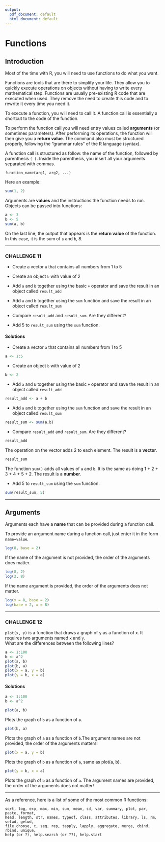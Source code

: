 ```yaml
---
output:
  pdf_document: default
  html_document: default
---
```

# Functions

## Introduction

Most of the time with R, you will need to use functions to do what you
want.

Functions are tools that are there to simplify your life. They allow you
to quickly execute operations on objects without having to write every
mathematical step. Functions are usually pre-existing R code that are
executed when used. They remove the need to create this code and to
rewrite it every time you need it.

To execute a function, you will need to call it. A function call
is essentially a shortcut to the code of the function.

To perform the function call you will need entry values called
**arguments** (or sometimes parameters). After performing its
operations, the function will then give you a **return value**. The
command also must be structured properly, following the "grammar
rules" of the R language (syntax).

A function call is structured as follow: the name of the function,
followed by parenthesis `( )`. Inside the parenthesis, you insert all
your arguments separated with commas.

`function_name(arg1, arg2, ...)`

Here an example:

```r
sum(1, 2)
```

Arguments are **values** and the instructions the function needs to run.
Objects can be passed into functions:

```r
a <- 3
b <- 5
sum(a, b)
```

On the last line, the output that appears is the **return value** of the
function. In this case, it is the sum of `a` and `b`, 8.\

------------------------------------------------------------------------

### CHALLENGE 11

- Create a vector `a` that contains all numbers from 1 to 5

- Create an object `b` with value of 2

- Add `a` and `b` together using the basic `+` operator and save the
result in an object called `result_add`

- Add `a` and `b` together using the `sum` function and save the result in an object called `result_sum`

- Compare `result_add` and `result_sum`. Are they different?

- Add 5 to `result_sum` using the `sum` function.

#### Solutions {-}

- Create a vector `a` that contains all numbers from 1 to 5

```r
a <- 1:5
```

- Create an object `b` with value of 2

```r
b <- 2
```

- Add `a` and `b` together using the basic `+` operator and save the
result in an object called `result_add`

```r
result_add <- a + b
```

- Add `a` and `b` together using the `sum` function and save the result in an object called `result_sum`

```r
result_sum <- sum(a,b)
```

- Compare `result_add` and `result_sum`. Are they different?

```r
result_add
```

The operation on the vector adds 2 to each element. The result is a
**vector**.

```r
result_sum
```

The function `sum()` adds all values of `a` and `b`. It is the same as
doing 1 + 2 + 3 + 4 + 5 + 2. The result is a **number**.

- Add 5 to `result_sum` using the `sum` function.

```r
sum(result_sum, 5)
```

------------------------------------------------------------------------

## Arguments

Arguments each have a **name** that can be provided during a function
call.\

To provide an argument name during a function call, just enter it in the
form `name=value`.

```r
log(8, base = 2)
```

If the name of the argument is not provided, the order of the arguments does
matter.\

```r
log(8, 2)
log(2, 8)
```

If the name argument is provided, the order of the arguments does not
matter.\

```r
log(x = 8, base = 2)
log(base = 2, x = 8)
```

------------------------------------------------------------------------

### CHALLENGE 12

`plot(x, y)` is a function that draws a graph of y as a function of x.
It requires two arguments named `x` and `y`.  
What are the differences between the following lines?

```r
a <- 1:100
b <- a^2
plot(a, b)
plot(b, a)
plot(x = a, y = b)
plot(y = b, x = a)
```

#### Solutions {-}

```r
a <- 1:100
b <- a^2
```

```r
plot(a, b)
```

Plots the graph of `b` as a function of `a`.

```r
plot(b, a)
```

Plots the graph of `a` as a function of `b`.The argument names are not
provided, the order of the arguments matters!

```r
plot(x = a, y = b)
```

Plots the graph of `b` as a function of `a`, same as plot(a, b).

```r
plot(y = b, x = a)
```

Plots the graph of `b` as a function of `a`. The argument names are
provided, the order of the arguments does not matter!

------------------------------------------------------------------------

As a reference, here is a list of some of the most common R functions:

    sqrt, log, exp, max, min, sum, mean, sd, var, summary, plot, par, paste, format,
    head, length, str, names, typeof, class, attributes, library, ls, rm, setwd, getwd, 
    file.choose, c, seq, rep, tapply, lapply, aggregate, merge, cbind, rbind, unique,
    help (or ?), help.search (or ??), help.start